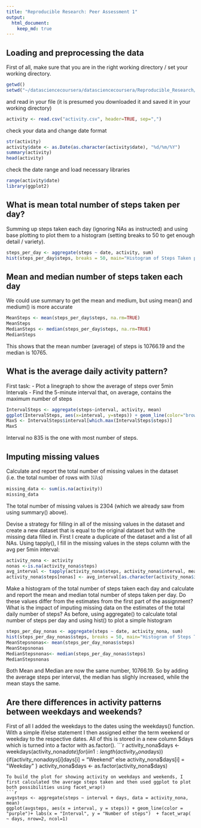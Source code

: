 ```yaml
---
title: "Reproducible Research: Peer Assessment 1"
output: 
  html_document:
    keep_md: true
---
```



## Loading and preprocessing the data
First of all, make sure that you are in the right working directory / set your working directory.
```r
getwd()
setwd("~/datasciencecoursera/datasciencecoursera/Reproducible_Research/RepData_PeerAssessment1")
```
and read in your file (it is presumed you downloaded it and saved it in your working directory)
```r
activity <- read.csv("activity.csv", header=TRUE, sep=",")
```
check your data and change date format
```r
str(activity)
activity$date <- as.Date(as.character(activity$date), "%d/%m/%Y")
summary(activity)
head(activity)
```
check the date range and load necessary libraries
```r
range(activity$date)
library(ggplot2)
```
## What is mean total number of steps taken per day?
Summing up steps taken each day (ignoring NAs as instructed) and using base plotting to plot them to a histogram (setting breaks to 50 to get enough detail / variety).
```r
steps_per_day <- aggregate(steps ~ date, activity, sum)
hist(steps_per_day$steps, breaks = 50, main="Histogram of Steps Taken per Day", xlab="Number of Steps taken per day", col="purple")
```

## Mean and median number of steps taken each day
We could use summary to get the mean and medium, but using mean() and medium() is more accurate
```r
MeanSteps <- mean(steps_per_day$steps, na.rm=TRUE)
MeanSteps
MedianSteps <- median(steps_per_day$steps, na.rm=TRUE)
MedianSteps
```
This shows that the mean number (average) of steps is 10766.19 and the median is 10765.

## What is the average daily activity pattern?
First task:
- Plot a linegraph to show the average of steps over 5min Intervals
- Find the 5-minute interval that, on average, contains the maximum number of steps
```r
IntervalSteps <- aggregate(steps~interval, activity, mean)
ggplot(IntervalSteps, aes(x=interval, y=steps)) + geom_line(color="brown", size=.5) + labs(title="Average Daily Activity Pattern", x="Interval", y="Number of steps")
MaxS <- IntervalSteps$interval[which.max(IntervalSteps$steps)]
MaxS
```
Interval no 835 is the one with most number of steps.

## Imputing missing values
Calculate and report the total number of missing values in the dataset (i.e. the total number of rows with 𝙽𝙰s)
```r
missing_data <- sum(is.na(activity))
missing_data
```
The total number of missing values is 2304 (which we already saw from using summary() above).

Devise a strategy for filling in all of the missing values in the dataset and create a new dataset that is equal to the original dataset but with the missing data filled in.
First I create a duplicate of the dataset and a list of all NAs. Using tapply(), I fill in the missing values in the steps column with the avg per 5min interval:
```r
activity_nona <- activity
nonas <-is.na(activity_nona$steps)
avg_interval <- tapply(activity_nona$steps, activity_nona$interval, mean, na.rm=TRUE, simplify=TRUE)
activity_nona$steps[nonas] <- avg_interval[as.character(activity_nona$interval[nonas])]
```
Make a histogram of the total number of steps taken each day and calculate and report the mean and median total number of steps taken per day. Do these values differ from the estimates from the first part of the assignment? What is the impact of imputing missing data on the estimates of the total daily number of steps?
As before, using aggregate() to calculate total number of steps per day and using hist() to plot a simple histogram
```r
steps_per_day_nonas <- aggregate(steps ~ date, activity_nona, sum)
hist(steps_per_day_nonas$steps, breaks = 50, main="Histogram of Steps Taken per Day", xlab="Number of Steps taken per day", col="pink")
MeanStepsnonas<- mean(steps_per_day_nonas$steps)
MeanStepsnonas
MedianStepsnonas<- median(steps_per_day_nonas$steps)
MedianStepsnonas
```
Both Mean and Median are now the same number, 10766.19. So by adding the average steps per interval, the median has slighly increased, while the mean stays the same.

## Are there differences in activity patterns between weekdays and weekends?
First of all I added the weekdays to the dates using the weekdays() function. With a simple if/else statement I then assigned either the term weekend or weekday to the respective dates. All of this is stored in a new column $days which is turned into a factor with as.factor().
```r
activity_nona$days <- weekdays(activity_nona$date)
for(i in 1:length(activity_nona$days)) 
  {if(activity_nona$days[i] %in% c("Saturday", "Sunday")) activity_nona$days[i] = "Weekend"
 else activity_nona$days[i] = "Weekday" }
activity_nona$days <- as.factor(activity_nona$days)
```
To build the plot for showing activity on weekdays and weekends, I first calculated the average steps taken and then used ggplot to plot both possibilities using facet_wrap()
```r
avgsteps <- aggregate(steps ~ interval + days, data = activity_nona, mean)
ggplot(avgsteps, aes(x = interval, y = steps)) + geom_line(color = "purple")+ labs(x = "Interval", y = "Number of steps")  + facet_wrap( ~ days, nrow=2, ncol=1)
```